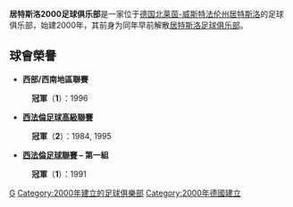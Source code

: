 {{Infobox football club
| clubname = 居特斯洛2000<br/>FC Gütersloh 2000
| image    = [[File:Gutersloh.png|85px]]
| fullname = Fußball-Club Gütersloh 2000 e.V.
| nickname = 
| founded  = 1978 & 2000
| ground   = Heidewaldstadion
| capacity = 12,500
| league   = [[威斯特法伦足球高级联赛|西法倫足球高級聯賽]]《IV》
| season   = 2019–20
| position = 第 11名
| pattern_la1=|pattern_b1=_whitehorizontal|pattern_ra1=
| leftarm1=3cb371|body1=3cb371|rightarm1=3cb371|shorts1=ffffff|socks1=3cb371
| pattern_la2=|pattern_b2=|pattern_ra2=
| leftarm2=ffffff|body2=ffffff|rightarm2=ffffff|shorts2=FFFFFF|socks2=FFFFFF|
}}

'''居特斯洛2000足球俱乐部'''是一家位于[[德国|德国]][[北莱茵-威斯特法伦州|北莱茵-威斯特法伦州]][[居特斯洛|居特斯洛]]的足球俱乐部，始建2000年，其前身为同年早前解散[[居特斯洛足球俱乐部|居特斯洛足球俱乐部]]。
==球會榮譽==
* '''西部/西南地區聯賽'''
:{{Gold1}} '''冠軍'''（'''1'''）：1996
* '''[[威斯特法伦足球高级联赛|西法倫足球高級聯賽]]'''
:{{Gold1}} '''冠軍'''（'''2'''）：1984, 1995
* '''[[威斯特法伦足球联赛|西法倫足球聯賽]] – 第一組'''
:{{Gold1}} '''冠軍'''（'''1'''）：1991

[[Category:德国足球俱乐部|G]]
[[Category:2000年建立的足球俱樂部|Category:2000年建立的足球俱樂部]]
[[Category:2000年德國建立|Category:2000年德國建立]]